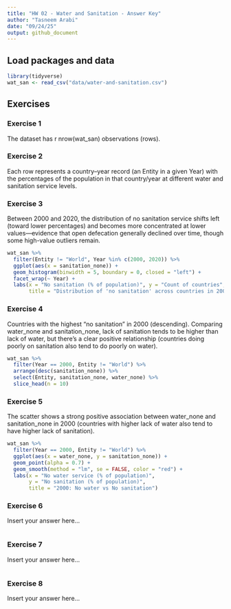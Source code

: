 ```yaml
---
title: "HW 02 - Water and Sanitation - Answer Key"
author: "Tasneem Arabi"
date: "09/24/25"
output: github_document
---
```


## Load packages and data

```r
library(tidyverse)
wat_san <- read_csv("data/water-and-sanitation.csv")
```

## Exercises

### Exercise 1

The dataset has r nrow(wat_san) observations (rows).

### Exercise 2

Each row represents a country–year record (an Entity in a given Year) with the percentages of the population in that country/year at different water and sanitation service levels.

### Exercise 3

Between 2000 and 2020, the distribution of no sanitation service shifts left (toward lower percentages) and becomes more concentrated at lower values—evidence that open defecation generally declined over time, though some high-value outliers remain.

```r
wat_san %>% 
  filter(Entity != "World", Year %in% c(2000, 2020)) %>% 
  ggplot(aes(x = sanitation_none)) +
  geom_histogram(binwidth = 5, boundary = 0, closed = "left") +
  facet_wrap(~ Year) +
  labs(x = "No sanitation (% of population)", y = "Count of countries",
       title = "Distribution of 'no sanitation' across countries in 2000 vs 2020")
```

### Exercise 4

Countries with the highest “no sanitation” in 2000 (descending). Comparing water_none and sanitation_none, lack of sanitation tends to be higher than lack of water, but there’s a clear positive relationship (countries doing poorly on sanitation also tend to do poorly on water).

```r
wat_san %>% 
  filter(Year == 2000, Entity != "World") %>% 
  arrange(desc(sanitation_none)) %>% 
  select(Entity, sanitation_none, water_none) %>% 
  slice_head(n = 10)
```

### Exercise 5

The scatter shows a strong positive association between water_none and sanitation_none in 2000 (countries with higher lack of water also tend to have higher lack of sanitation).

```r
wat_san %>% 
  filter(Year == 2000, Entity != "World") %>% 
  ggplot(aes(x = water_none, y = sanitation_none)) +
  geom_point(alpha = 0.7) +
  geom_smooth(method = "lm", se = FALSE, color = "red") +
  labs(x = "No water service (% of population)", 
       y = "No sanitation (% of population)",
       title = "2000: No water vs No sanitation")
```

### Exercise 6

Insert your answer here...

```r

```

### Exercise 7

Insert your answer here...

```r
  
```

### Exercise 8

Insert your answer here...

```r

```
